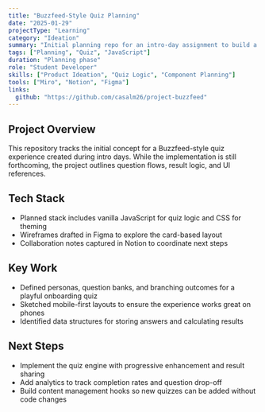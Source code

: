 ```yaml
---
title: "Buzzfeed-Style Quiz Planning"
date: "2025-01-29"
projectType: "Learning"
category: "Ideation"
summary: "Initial planning repo for an intro-day assignment to build a Buzzfeed-inspired personality quiz."
tags: ["Planning", "Quiz", "JavaScript"]
duration: "Planning phase"
role: "Student Developer"
skills: ["Product Ideation", "Quiz Logic", "Component Planning"]
tools: ["Miro", "Notion", "Figma"]
links:
  github: "https://github.com/casalm26/project-buzzfeed"
---
```


## Project Overview

This repository tracks the initial concept for a Buzzfeed-style quiz experience created during intro days. While the implementation is still forthcoming, the project outlines question flows, result logic, and UI references.

## Tech Stack

- Planned stack includes vanilla JavaScript for quiz logic and CSS for theming
- Wireframes drafted in Figma to explore the card-based layout
- Collaboration notes captured in Notion to coordinate next steps

## Key Work

- Defined personas, question banks, and branching outcomes for a playful onboarding quiz
- Sketched mobile-first layouts to ensure the experience works great on phones
- Identified data structures for storing answers and calculating results

## Next Steps

- Implement the quiz engine with progressive enhancement and result sharing
- Add analytics to track completion rates and question drop-off
- Build content management hooks so new quizzes can be added without code changes
